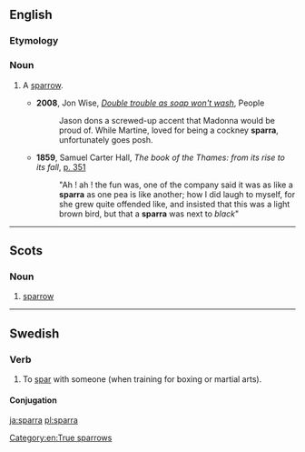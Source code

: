 {{also|spärra}}
==English==

===Etymology===
{{eye dialect of|sparrow|from=Cockney|lang=en}}

===Noun===
{{en-noun}}

# {{lb|en|London|chiefly|Cockney}} A [[sparrow]].
#* '''2008''', Jon Wise, ''[http://www.people.co.uk/news/uk-world-news/2008/01/13/double-trouble-as-soap-won-t-wash-102039-20283927/ Double trouble as soap won't wash]'', People
#*: Jason dons a screwed-up accent that Madonna would be proud of. While Martine, loved for being a cockney '''sparra''', unfortunately goes posh.
#* '''1859''', Samuel Carter Hall, ''The book of the Thames: from its rise to its fall'', [http://books.google.de/books?id=f5BQAAAAYAAJ&dq=sparra&hl=de&pg=PA351#v=onepage&q=sparra&f=false p. 351]
#*: "Ah ! ah ! the fun was, one of the company said it was as like a '''sparra''' as one pea is like another; how I did laugh to myself, for she grew quite offended like, and insisted that this was a light brown bird, but that a '''sparra''' was next to ''black''"

[[Category:en:True sparrows]]

----

==Scots==

===Noun===
{{sco-noun}}

# [[sparrow]]

----

==Swedish==

===Verb===
{{sv-verb}}

# To [[spar#Etymology 2|spar]] with someone (when training for boxing or martial arts).

====Conjugation====
{{rfinfl|sv|verb}}

[[ja:sparra]]
[[pl:sparra]]